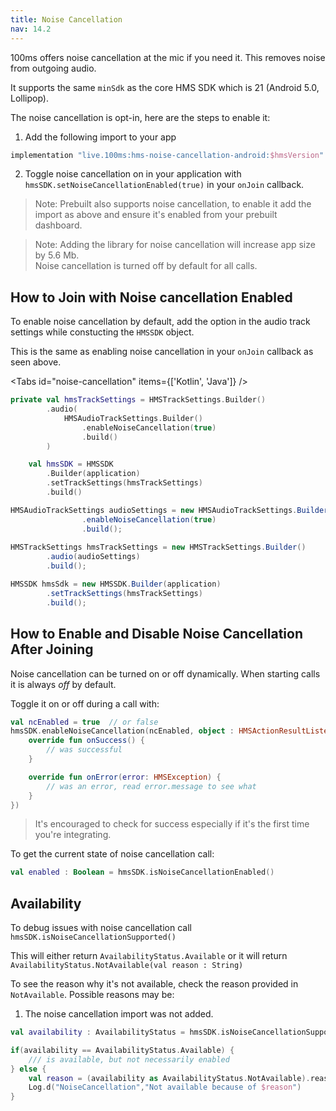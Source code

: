 ```yaml
---
title: Noise Cancellation
nav: 14.2
---
```


100ms offers noise cancellation at the mic if you need it. This removes noise from outgoing audio.

It supports the same `minSdk` as the core HMS SDK which is 21 (Android 5.0, Lollipop).

The noise cancellation is opt-in, here are the steps to enable it:
1. Add the following import to your app 
```kotlin 
implementation "live.100ms:hms-noise-cancellation-android:$hmsVersion"
```
2. Toggle noise cancellation on in your application with `hmsSDK.setNoiseCancellationEnabled(true)` in your `onJoin` callback.

> Note: Prebuilt also supports noise cancellation, to enable it add the import as above and ensure it's enabled from your prebuilt dashboard.

> Note: Adding the library for noise cancellation will increase app size by 5.6 Mb.  
Noise cancellation is turned off by default for all calls.

## How to Join with Noise cancellation Enabled
To enable noise cancellation by default, add the option in the audio track settings while constucting the `HMSSDK` object.

This is the same as enabling noise cancellation in your `onJoin` callback as seen above.

<Tabs id="noise-cancellation" items={['Kotlin', 'Java']} />

<Tab id='noise-cancellation-0'>

```kotlin
private val hmsTrackSettings = HMSTrackSettings.Builder()
        .audio(
            HMSAudioTrackSettings.Builder()
                .enableNoiseCancellation(true)
                .build()
        )

    val hmsSDK = HMSSDK
        .Builder(application)
        .setTrackSettings(hmsTrackSettings)
        .build()
```

</Tab>

<Tab id='noise-cancellation-1'>

```java
HMSAudioTrackSettings audioSettings = new HMSAudioTrackSettings.Builder()
                .enableNoiseCancellation(true)
                .build();
                
HMSTrackSettings hmsTrackSettings = new HMSTrackSettings.Builder()
        .audio(audioSettings)
        .build();

HMSSDK hmsSdk = new HMSSDK.Builder(application)
        .setTrackSettings(hmsTrackSettings)
        .build();
```

</Tab>

## How to Enable and Disable Noise Cancellation After Joining
Noise cancellation can be turned on or off dynamically. When starting calls it is always *off* by default.

Toggle it on or off during a call with:
```kotlin
val ncEnabled = true  // or false
hmsSDK.enableNoiseCancellation(ncEnabled, object : HMSActionResultListener {
    override fun onSuccess() {
        // was successful
    }

    override fun onError(error: HMSException) {
        // was an error, read error.message to see what
    }
})
```
> It's encouraged to check for success especially if it's the first time you're integrating.

To get the current state of noise cancellation call:
```kotlin
val enabled : Boolean = hmsSDK.isNoiseCancellationEnabled()
```

## Availability
To debug issues with noise cancellation call `hmsSDK.isNoiseCancellationSupported()`

This will either return `AvailabilityStatus.Available` or it will return `AvailabilityStatus.NotAvailable(val reason : String)`

To see the reason why it's not available, check the reason provided in `NotAvailable`.
Possible reasons may be:
1. The noise cancellation import was not added.

```kotlin
val availability : AvailabilityStatus = hmsSDK.isNoiseCancellationSupported()

if(availability == AvailabilityStatus.Available) {
    /// is available, but not necessarily enabled
} else {
    val reason = (availability as AvailabilityStatus.NotAvailable).reason
    Log.d("NoiseCancellation","Not available because of $reason")
}

```

